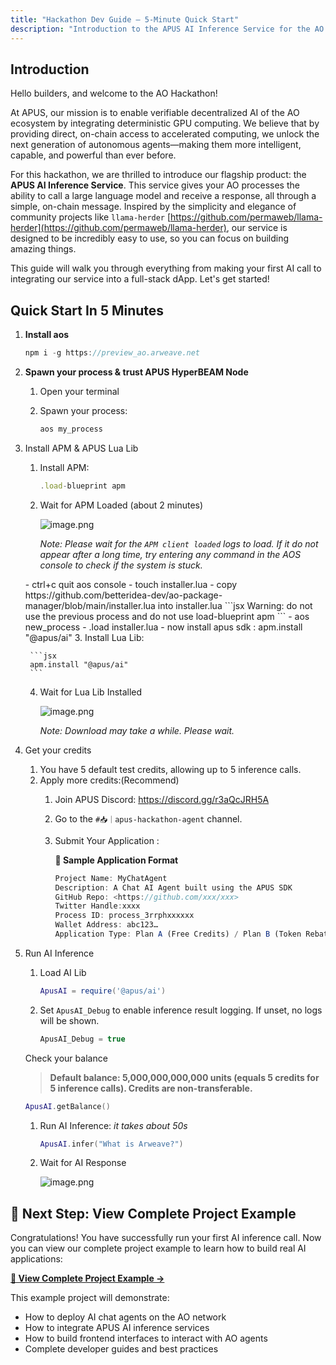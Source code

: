 ```yaml
---
title: "Hackathon Dev Guide — 5-Minute Quick Start"
description: "Introduction to the APUS AI Inference Service for the AO Hackathon"
---
```


## Introduction

Hello builders, and welcome to the AO Hackathon!

At APUS, our mission is to enable verifiable decentralized AI of the AO ecosystem by integrating deterministic GPU computing. We believe that by providing direct, on-chain access to accelerated computing, we unlock the next generation of autonomous agents—making them more intelligent, capable, and powerful than ever before.

For this hackathon, we are thrilled to introduce our flagship product: the **APUS AI Inference Service**. This service gives your AO processes the ability to call a large language model and receive a response, all through a simple, on-chain message. Inspired by the simplicity and elegance of community projects like `llama-herder` [https://github.com/permaweb/llama-herder](https://github.com/permaweb/llama-herder), our service is designed to be incredibly easy to use, so you can focus on building amazing things.

This guide will walk you through everything from making your first AI call to integrating our service into a full-stack dApp. Let's get started!

## Quick Start In 5 Minutes

1. **Install aos**
    
    ```jsx
    npm i -g https://preview_ao.arweave.net
    ```
    
2. **Spawn your process & trust APUS HyperBEAM Node**
    1. Open your terminal
    2. Spawn your process: 
        
        ```jsx
        aos my_process
        ```
        
3. Install APM & APUS Lua Lib
    1. Install APM: 
        
        ```jsx
        .load-blueprint apm
        ```
        
    2. Wait for APM Loaded (about 2 minutes)
        
        ![image.png](/sdk/images/image.png)
        
        *Note: Please wait for the `APM client loaded` logs to load. If it do not appear after a long time, try entering any command in the AOS console to check if the system is stuck.*
    <Expandable title="Advanced use when install apm failed or taking too long">
    - ctrl+c quit aos console
    - touch installer.lua
    - copy https://github.com/betteridea-dev/ao-package-manager/blob/main/installer.lua into installer.lua
    ```jsx
    Warning: do not use the previous process and do not use load-blueprint apm
    ```
    - aos new_process 
    - .load installer.lua
    - now install apus sdk : apm.install "@apus/ai"
    </Expandable>
    3. Install Lua Lib: 
        
        ```jsx
        apm.install "@apus/ai"
        ```
        
    4. Wait for Lua Lib Installed
        
        ![image.png](/sdk/images/image1.png)
        
        *Note: Download may take a while. Please wait.*
        
4. Get your credits
    1. You have 5 default test credits, allowing up to 5 inference calls.
    2. Apply more credits:(Recommend)
        1. Join APUS Discord: <a href="https://discord.gg/r3aQcJRH5A" target="_blank">https://discord.gg/r3aQcJRH5A</a>
        2. Go to the `#📥｜apus-hackathon-agent` channel.
        3. Submit Your Application :
            
            **🧪 Sample Application Format**
            
            ```jsx
            Project Name: MyChatAgent
            Description: A Chat AI Agent built using the APUS SDK
            GitHub Repo: <https://github.com/xxx/xxx>
            Twitter Handle:xxxx
            Process ID: process_3rrphxxxxxx
            Wallet Address: abc123…
            Application Type: Plan A (Free Credits) / Plan B (Token Rebate)
            ```
            
5. Run AI Inference
        
    1. Load AI Lib
        
        ```lua
        ApusAI = require('@apus/ai')
        ```
        
    2. Set `ApusAI_Debug` to enable inference result logging. If unset, no logs will be shown. 
        
        ```jsx
        ApusAI_Debug = true
        ```
        
    
    Check your balance
    
    > **Default balance: 5,000,000,000,000 units (equals 5 credits for 5 inference calls). Credits are non-transferable.**
    > 
    
    ```lua
    ApusAI.getBalance()
    ```
    
    1. Run AI Inference: *it takes about 50s*
        
        ```lua
        ApusAI.infer("What is Arweave?")
        ```
        
    2. Wait for AI Response
        
        ![image.png](/sdk/images/image2.png)

## 🚀 Next Step: View Complete Project Example

Congratulations! You have successfully run your first AI inference call. Now you can view our complete project example to learn how to build real AI applications:

**[📖 View Complete Project Example →](/sdk/showcase)**

This example project will demonstrate:
- How to deploy AI chat agents on the AO network
- How to integrate APUS AI inference services
- How to build frontend interfaces to interact with AO agents
- Complete developer guides and best practices